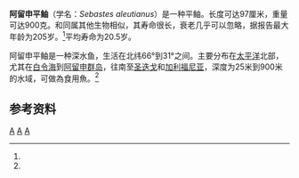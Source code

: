 {{Speciesbox
| taxon = Sebastes aleutianus
| image =Red rockfish.jpg
| status = NE
| status_system = IUCN3.1
| binomial_authority =Jordan & Evermann, 1898<ref name="fishbase-2009">
{{Citeweb|url=http://www.fishbase.org/summary/Speciessummary.php?id=3949|title=Sebastes aleutianus, Rougheye rockfish|last=Froese|first=Rainer|date=15 July 2009|publisher=FishBase|accessdate=2011年7月19日}}</ref>
| synonyms = ''Sebastes kawaradae''<ref name="senescence">{{Citeweb|url=http://genomics.senescence.info/species/entry.php?species=sebastes_aleutianus|title=AnAge entry for Sebastes aleutianus|accessdate=2011年7月19日}}</ref>
| synonyms = *''Sebastodes aleutianus, Jordan & Evermann, 1898''
*''Zalopyr aleutianus, Jordan & Evermann, 1898''
*''Sebastodes swifti, Evermann & Goldsborough, 1907''
*''Sebastes swifti, Evermann & Goldsborough, 1907''
}}
'''阿留申平鲉'''（学名：''Sebastes aleutianus''）是一种平鲉。长度可达97厘米，重量可达900克。和同属其他生物相似，其寿命很长，衰老几乎可以忽略，据报告最大年龄为205岁。<ref name="fishbase-2009"/>平均寿命为20.5岁。

阿留申平鲉是一种深水鱼，生活在北纬66°到31°之间。主要分布在[[太平洋|太平洋]]北部，尤其在[[白令海|白令海]]到[[阿留申群岛|阿留申群岛]]，往南至[[圣迭戈|圣迭戈]]和[[加利福尼亚|加利福尼亚]]，深度为25米到900米的水域，可做為食用魚。<ref name="fishbase-2009"/>

== 参考资料==
{{Reflist}}
{{taxonbar}}

[[Category:食用魚|A]]
[[Category:平鲉属|A]]
[[Category:1898年描述的鱼类|A]]